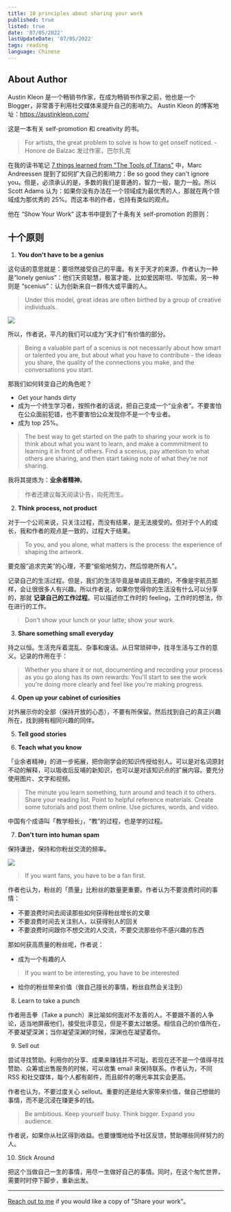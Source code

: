 ```yaml
---
title: 10 principles about sharing your work
published: true
listed: true
date: '07/05/2022'
lastUpdateDate: '07/05/2022'
tags: reading
language: Chinese
---
```


## About Author

Austin Kleon 是一个畅销书作家，在成为畅销书作家之前，他也是一个 Blogger，非常善于利用社交媒体来提升自己的影响力。 Austin Kleon 的博客地址：https://austinkleon.com/

这是一本有关 self-promotion 和 creativity 的书。

> For artists, the great problem to solve is how to get onself noticed. - Honore de Balzac 发过作家，巴尔扎克

在我的读书笔记 [7 things learned from "The Tools of Titans"](./7-things-learned-from-The-Tools-of-Titans) 中，Marc Andreessen 提到了如何扩大自己的影响力：Be so good they can't ignore you。但是，必须承认的是，多数的我们是普通的，智力一般，能力一般。所以 Scott Adams 认为：如果你没有办法在一个领域成为最优秀的人，那就在两个领域成为那优秀的 25%。而这本书的作者，也持有类似的观点。

他在 “Show Your Work” 这本书中提到了十条有关 self-promotion 的原则：

## 十个原则

1. **You don't have to be a genius**

这句话的意思就是：要坦然接受自己的平庸。有关于天才的来源，作者认为一种是“lonely genius”：他们天资聪慧，极富才能，比如爱因斯坦、毕加索。另一种则是 “scenius”：认为创新来自一群伟大或平庸的人。

> Under this model, great ideas are often birthed by a group of creative individuals.

![](https://nazha-image-store.oss-cn-shanghai.aliyuncs.com/blog/scenius.jpeg)

所以，作者说，平凡的我们可以成为“天才们”有价值的部分。

> Being a valuable part of a scenius is not necessarily about how smart or talented you are, but about what you have to contribute - the ideas you share, the quality of the connections you make, and the conversations you start.

那我们如何转变自己的角色呢？

+ Get your hands dirty
+ 成为一个终生学习者，按照作者的话说，把自己变成一个“业余者”。不要害怕在公众面前犯错，也不要害怕公众发现你不是一个专业者。
+ 成为 top 25%。

> The best way to get started on the path to sharing your work is to think about what you want to learn, and make a commmitment to learning it in front of others. Find a scenius, pay attention to what others are sharing, and then start taking note of what they're not sharing.

我将其提炼为：**业余者精神**。

> 作者还建议每天阅读讣告，向死而生。

2. **Think process, not product**

对于一个公司来说，只关注过程，而没有结果，是无法接受的。但对于个人的成长，我和作者的观点是一致的，过程大于结果。

> To you, and you alone, what matters is the process: the experience of shaping the artwork.

要克服“追求完美”的心理，不要“偷偷地努力，然后惊艳所有人”。

记录自己的生活过程。但是，我们的生活毕竟是单调且无趣的，不像是宇航员那样，会让很很多人有兴趣。所以作者说，如果你觉得你的生活没有什么可以分享的，那就 **记录自己的工作过程**。可以描述你工作时的 feeling，工作时的想法，你在进行的工作。

> Don't show your  lunch or your latte; show your work.

3. **Share something small everyday**

持之以恒。生活充斥着混乱、杂事和废话。从日常琐碎中，找寻生活与工作的意义。记录的作用在于：

> Whether you share it or not, documenting and recording your process as you go along has its own rewards: You'll start to see the work you're doing more clearly and feel like you're making progress.

4. **Open up your cabinet of curiosities**

对外展示你的全部（保持开放的心态），不要有所保留。然后找到自己的真正兴趣所在，找到拥有相同兴趣的同伴。

5. **Tell good stories**

6. **Teach what you know**

「业余者精神」的进一步拓展，把你刚学会的知识传授给别人。可以是对名词原封不动的解释，可以吸收后反哺的新知识，也可以是对该知识点的扩展内容。要充分使用图片、文字和视频。

> The minute you learn something, turn around and teach it to others. Share your reading list. Point to helpful reference materials. Create some tutorials and post them online. Use pictures, words, and video.

中国有个成语叫「教学相长」，“教”的过程，也是学的过程。

7. **Don't turn into human spam**

保持谦逊，保持和你粉丝交流的频率。

![](https://nazha-image-store.oss-cn-shanghai.aliyuncs.com/blog/sharing-spectrum.png)

> If you want fans, you have to be a fan first. 

作者也认为，粉丝的「质量」比粉丝的数量更重要。作者认为不要浪费时间的事情：

+ 不要浪费时间去阅读那些如何获得粉丝增长的文章
+ 不要浪费时间去关注别人，以获得别人的回关
+ 不要浪费时间跟你不想交流的人交流，不要交流那些你不感兴趣的东西

那如何获高质量的粉丝呢，作者说：

+ 成为一个有趣的人
> If you want to be interesting, you have to be interested

+ 给你的粉丝带来价值（做自己擅长的事情，粉丝自然会关注到）

8. Learn to take a punch

作者用击拳（Take a punch）来比喻如何面对不友善的人。不要跟不善的人争论，适当地屏蔽他们，接受批评意见，但是不要太过敏感。相信自己的价值所在，不要凝望深渊；当你凝望深渊的时候，深渊也在凝望着你。

9. Sell out

尝试寻找赞助。利用你的分享、成果来赚钱并不可耻。若现在还不是一个值得寻找赞助、众筹或出售服务的时候，可以收集 email 来保持联系。作者认为，不同 RSS 和社交媒体，每个人都有邮件，而且邮件的曝光率其实会更高。

作者也认为，不要过度关心 sellout。重要的还是给大家带来价值，做自己想做的事情，而不是沉浸在赚更多的钱。

> Be ambitious. Keep yourself busy. Think bigger. Expand you audience.

作者说，如果你从社区得到收益。也要慷慨地给予社区反馈，赞助哪些同样努力的人。


10. Stick Around

把这个当做自己一生的事情，用尽一生做好自己的事情。同时，在这个匆忙世界，需要时时停下脚步，重新出发。

----

[Reach out to me](/about#contacts) if you would like a copy of "Share your work"。
